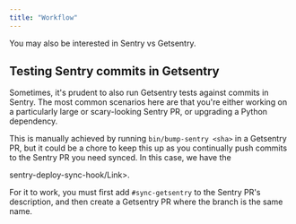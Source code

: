 ```yaml
---
title: "Workflow"
---
```


You may also be interested in <Link to="/sentry-vs-getsentry/">Sentry vs Getsentry</Link>.


## Testing Sentry commits in Getsentry

Sometimes, it's prudent to also run Getsentry tests against commits in Sentry.
The most common scenarios here are that you're either working on a particularly
large or scary-looking Sentry PR, or upgrading a Python dependency.

This is manually achieved by running `bin/bump-sentry <sha>` in a Getsentry PR,
but it could be a chore to keep this up as you continually push commits to the
Sentry PR you need synced. In this case, we have the
<Link to="https://github.com/getsentry/sentry-deploy-sync-hook">sentry-deploy-sync-hook/Link>.

For it to work, you must first add `#sync-getsentry` to the Sentry PR's description,
and then create a Getsentry PR where the branch is the same name.
